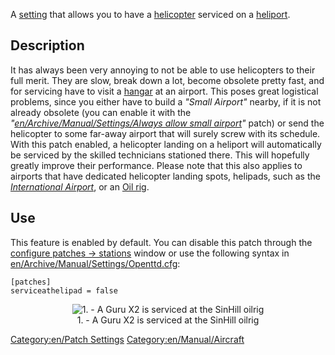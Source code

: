 [[Category:en/Patch Settings]]
[[Category:en/Manual/Aircraft]]

A [[en/Archive/Manual/Settings/Advanced Settings|setting]] that allows you to have a [[en/Manual/Aircraft|helicopter]] serviced on a [[en/Manual/Airport construction|heliport]].

== Description ==
It has always been very annoying to not be able to use helicopters to their full merit. They are slow, break down a lot, become obsolete pretty fast, and for servicing have to visit a [[en/Manual/Depots|hangar]] at an airport. This poses great logistical problems, since you either have to build a ''"Small Airport"'' nearby, if it is not already obsolete (you can enable it with the ''"[[en/Archive/Manual/Settings/Always allow small airport]]"'' patch) or send the helicopter to some far-away airport that will surely screw with its schedule.<br />
With this patch enabled, a helicopter landing on a heliport will automatically be serviced by the skilled technicians stationed there. This will hopefully greatly improve their performance. Please note that this also applies to airports that have dedicated helicopter landing spots, helipads, such as the ''[[en/Manual/Airport construction|International Airport]]'', or an [[en/Manual/Industries|Oil rig]].

== Use ==
This feature is enabled by default. You can disable this patch through the [[en/Archive/Manual/Settings/Configuring patches/Stations|configure patches -> stations]] window or use the following syntax in [[en/Archive/Manual/Settings/Openttd.cfg]]:
<pre>
[patches]
serviceathelipad = false
</pre>
<center>[[File:en/Archive/Manual/Settings/Serviceathelipad.png|center|frame|1. - A Guru X2 is serviced at the SinHill oilrig]]</center>